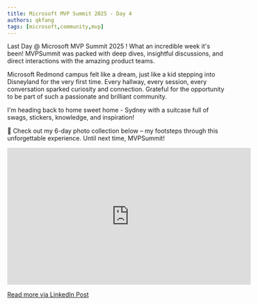 ```yaml
---
title: Microsoft MVP Summit 2025 - Day 4
authors: qkfang
tags: [microsoft,community,mvp]
---
```


Last Day @ Microsoft MVP Summit 2025 ! What an incredible week it's been! MVPSummit was packed with deep dives, insightful discussions, and direct interactions with the amazing product teams. 

Microsoft Redmond campus felt like a dream, just like a kid stepping into Disneyland for the very first time. Every hallway, every session, every conversation sparked curiosity and connection. Grateful for the opportunity to be part of such a passionate and brilliant community.

I'm heading back to home sweet home - Sydney with a suitcase full of swags, stickers, knowledge, and inspiration!

📸 Check out my 6-day photo collection below – my footsteps through this unforgettable experience. Until next time, MVPSummit!

<iframe width="560" height="315" src="https://www.youtube.com/embed/-bIQESuvzxs?si=kTO2EHvMhC0gk-zZ" title="YouTube video player" frameborder="0" allow="accelerometer; autoplay; clipboard-write; encrypted-media; gyroscope; picture-in-picture; web-share" referrerpolicy="strict-origin-when-cross-origin" allowfullscreen></iframe>

<br/>

<a href="https://www.linkedin.com/posts/qkfang_mvpsummit-redmond-sydney-activity-7311942363688366081-406H" target="_blank">Read more via LinkedIn Post</a>